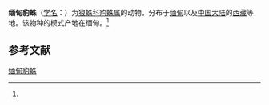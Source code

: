 {{Speciesbox
| name = 缅甸豹蛛
| status = 
| status_system = 
| image = 
| genus = Pardosa
| species = birmanicaa
| authority = (Simon, 1884)<ref name='id13856'>{{cite web| url =http://www.bioinfo.cn/db05/BjdwSpecies.php?action=view&id=13856| title =缅甸豹蛛| work =《中国动物物种编目数据库》| publisher =中国科学院微生物研究所| author =中国科学院动物研究所| accessdate =2009-04-28| deadurl =yes| archiveurl =https://web.archive.org/web/20160305031351/http://www.bioinfo.cn/db05/BjdwSpecies.php?action=view&id=13856| archivedate =2016-03-05}}</ref>
}}

'''缅甸豹蛛'''（[[学名|学名]]：{{lang|la|''Pardosa birmanicaa''}}）为[[狼蛛科|狼蛛科]][[豹蛛属|豹蛛属]]的动物。分布于[[缅甸|缅甸]]以及[[中国大陆|中国大陆]]的[[西藏|西藏]]等地。该物种的模式产地在缅甸。<ref name='id13856'/>

== 参考文献 ==
{{reflist}}

{{Wikispecies|Pardosa birmanicaa}}

[[Category:豹蛛属|缅甸豹蛛]]


{{蜘蛛小作品}}